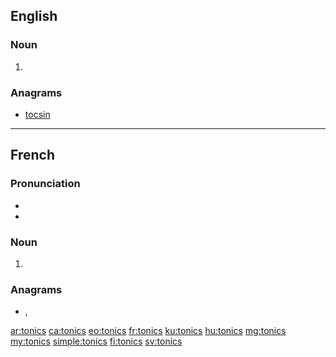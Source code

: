 ==English==

===Noun===
{{head|en|noun plural form}}

# {{plural of|tonic|lang=en}}

===Anagrams===
* [[tocsin]]

----

==French==

===Pronunciation===
* {{IPA|/tɔ.nik/|lang=fr}}
* {{homophones|tonics|tonique|toniques|lang=fr}}

===Noun===
{{head|fr|noun plural form|g=m}}

# {{plural of|tonic|lang=fr}}

===Anagrams===
* {{l|fr|citons}}, {{l|fr|tocsin}}

[[ar:tonics]]
[[ca:tonics]]
[[eo:tonics]]
[[fr:tonics]]
[[ku:tonics]]
[[hu:tonics]]
[[mg:tonics]]
[[my:tonics]]
[[simple:tonics]]
[[fi:tonics]]
[[sv:tonics]]